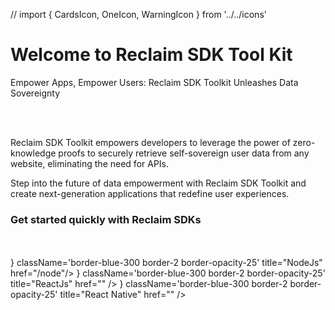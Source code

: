 // import { CardsIcon, OneIcon, WarningIcon } from '../../icons'

# Welcome to Reclaim SDK Tool Kit
<p class='text-blue-300 italic'>Empower Apps, Empower Users: Reclaim SDK Toolkit Unleashes Data Sovereignty</p>
<br></br>

<p class='font-bold'>Reclaim SDK Toolkit empowers developers to leverage the power of zero-knowledge proofs to securely retrieve self-sovereign user data from any website, eliminating the need for APIs. </p>

Step into the future of data empowerment with Reclaim SDK Toolkit and create next-generation applications that redefine user experiences.
 
### Get started quickly with Reclaim SDKs
<div>
<br></br>
<Cards>
    <Card icon={<MakeIcon iconName='node'/>} className='border-blue-300 border-2 border-opacity-25' title="NodeJs" href="/node"/>
    <Card icon={<MakeIcon iconName='reactjs'/>} className='border-blue-300 border-2 border-opacity-25' title="ReactJs" href="" />
    <Card icon={<MakeIcon iconName='react_native'/>} className='border-blue-300 border-2 border-opacity-25' title="React Native" href="" />
</Cards>
</div>